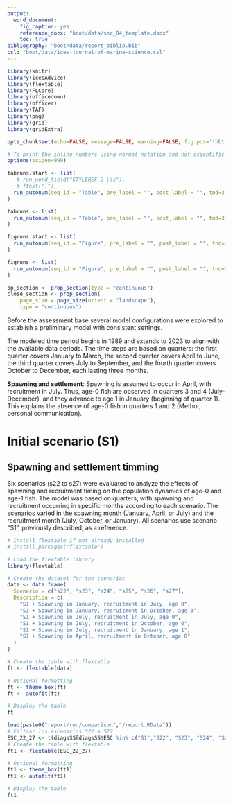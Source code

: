 ```yaml
---
output:
  word_document:
    fig_caption: yes
    reference_docx: "boot/data/sec_04_template.docx"
    toc: true
bibliography: "boot/data/report_biblio.bib"
csl: "boot/data/ices-journal-of-marine-science.csl"
---
```



```r
library(knitr)
library(icesAdvice)
library(flextable)
library(FLCore)
library(officedown)
library(officer)
library(TAF)
library(png)
library(grid)
library(gridExtra)
```


```r
opts_chunk$set(echo=FALSE, message=FALSE, warning=FALSE, fig.pos='!hbt',fig.align = 'center' )

# To print the inline numbers using normal notation and not scientific notation.
options(scipen=999)

```


```r
tabruns.start <- list(
   # run_word_field("STYLEREF 2 \\s"),
   # ftext("."),
  run_autonum(seq_id = "Table", pre_label = "", post_label = "", tnd=3, tns=".", start=1)
)

tabruns <- list(
  run_autonum(seq_id = "Table", pre_label = "", post_label = "", tnd=3, tns=".")
)

figruns.start <- list(
  run_autonum(seq_id = "Figure", pre_label = "", post_label = "", tnd=3, tns=".", start=1)
)

figruns <- list(
  run_autonum(seq_id = "Figure", pre_label = "", post_label = "", tnd=3, tns=".")
)

```

```r
op_section <- prop_section(type = "continuous")
close_section <- prop_section(
    page_size = page_size(orient = "landscape"), 
    type = "continuous")

```




Before the assessment base several model configurations were explored to establish a preliminary model with consistent settings. 

 The modeled time period begins in 1989 and extends to 2023 to align with the available data periods. The time steps are based on quarters: the first quarter covers January to March, the second quarter covers April to June, the third quarter covers July to September, and the fourth quarter covers October to December, each lasting three months.

**Spawning and settlement**: Spawning is assumed to occur in April, with recruitment in July. Thus, age-0 fish are observed in quarters 3 and 4 (July-December), and they advance to age 1 in January (beginning of quarter 1). This explains the absence of age-0 fish in quarters 1 and 2 (Methot, personal communication).




# Initial scenario (S1)





## Spawning and settlement timming

Six scenarios (s22 to s27) were evaluated to analyze the effects of spawning and recruitment timing on the population dynamics of age-0 and age-1 fish. The model was based on quarters, with spawning and recruitment occurring in specific months according to each scenario. The scenarios varied in the spawning month (January, April, or July) and the recruitment month (July, October, or January).  All scenarios use scenario "S1", previously described, as a reference.


```r
# Install flextable if not already installed
# install.packages("flextable")

# Load the flextable library
library(flextable)

# Create the dataset for the scenarios
data <- data.frame(
  Scenario = c("s22", "s23", "s24", "s25", "s26", "s27"),
  Description = c(
    "S1 + Spawning in January, recruitment in July, age 0",
    "S1 + Spawning in January, recruitment in October, age 0",
    "S1 + Spawning in July, recruitment in July, age 0",
    "S1 + Spawning in July, recruitment in October, age 0",
    "S1 + Spawning in July, recruitment in January, age 1",
    "S1 + Spawning in April, recruitment in October, age 0"
  )
)

# Create the table with flextable
ft <- flextable(data)

# Optional formatting
ft <- theme_box(ft)
ft <- autofit(ft)

# Display the table
ft

```

```r
load(paste0("report/run/comparison","/report.RData"))
# Filtrar los escenarios S22 a S27
ESC_22_27 <- t(diagsSS[diagsSS$ESC %in% c("S1","S22", "S23", "S24", "S25", "S26", "S27"), ])
# Create the table with flextable
ft1 <- flextable(ESC_22_27)

# Optional formatting
ft1 <- theme_box(ft1)
ft1 <- autofit(ft1)

# Display the table
ft1


```
